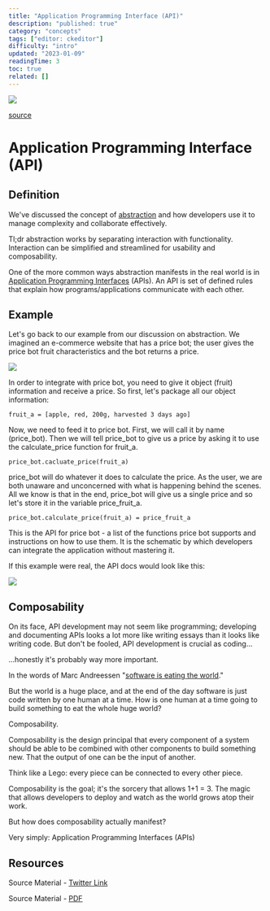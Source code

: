 ```yaml
---
title: "Application Programming Interface (API)"
description: "published: true"
category: "concepts"
tags: ["editor: ckeditor"]
difficulty: "intro"
updated: "2023-01-09"
readingTime: 3
toc: true
related: []
---
```


![](/images/api-banner.png)

[source](https://www.riainabox.com/compliance-api)

# Application Programming Interface (API)

## Definition

We've discussed the concept of [abstraction](/concepts/abstraction) and how developers use it to manage complexity and collaborate effectively. 

Tl;dr abstraction works by separating interaction with functionality. Interaction can be simplified and streamlined for usability and composability.

One of the more common ways abstraction manifests in the real world is in [Application Programming Interfaces](https://en.wikipedia.org/wiki/API) (APIs). An API is set of defined rules that explain how programs/applications communicate with each other.

## Example

Let's go back to our example from our discussion on abstraction. We imagined an e-commerce website that has a price bot; the user gives the price bot fruit characteristics and the bot returns a price.

![](/images/api-abstraction-example.png)

In order to integrate with price bot, you need to give it object (fruit) information and receive a price. So first, let's package all our object information: 

`fruit_a = [apple, red, 200g, harvested 3 days ago]`

Now, we need to feed it to price bot. First, we will call it by name (price\_bot). Then we will tell price\_bot to give us a price by asking it to use the calculate\_price function for fruit\_a. 

`price_bot.cacluate_price(fruit_a)`

price\_bot will do whatever it does to calculate the price. As the user, we are both unaware and unconcerned with what is happening behind the scenes. All we know is that in the end, price\_bot will give us a single price and so let's store it in the variable price\_fruit\_a.

`price_bot.calculate_price(fruit_a) = price_fruit_a`

This is the API for price bot - a list of the functions price bot supports and instructions on how to use them. It is the schematic by which developers can integrate the application without mastering it. 

If this example were real, the API docs would look like this:

![](/images/api-price-bot.jpeg)

## Composability 

On its face, API development may not seem like programming; developing and documenting APIs looks a lot more like writing essays than it looks like writing code. But don't be fooled, API development is crucial as coding... 

…honestly it's probably way more important.

In the words of Marc Andreessen "[software is eating the world](https://a16z.com/2011/08/20/why-software-is-eating-the-world/)." 

But the world is a huge place, and at the end of the day software is just code written by one human at a time. How is one human at a time going to build something to eat the whole huge world?

Composability.

Composability is the design principal that every component of a system should be able to be combined with other components to build something new. That the output of one can be the input of another. 

Think like a Lego: every piece can be connected to every other piece.

Composability is the goal; it's the sorcery that allows 1+1 = 3. The magic that allows developers to deploy and watch as the world grows atop their work. 

But how does composability actually manifest? 

Very simply: Application Programming Interfaces (APIs)

## Resources

Source Material - [Twitter Link](https://twitter.com/SalomonCrypto/status/1553804814508642304)

Source Material - [PDF](/twitter-pdf-2022-07-31_apis.pdf)
